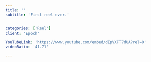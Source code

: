 ```yaml
---
title: ''
subtitle: 'First reel ever.'


categories: ['Reel']
client: 'Epoch'

YouTubeLink: 'https://www.youtube.com/embed/dEpVXFT7dUA?rel=0'
videoRatio: '41.71'

---
```



<SectionDetail
title='Synopsis'
detail='This is my first reel. Created in the span of 3 months after graduating from architecture school. Responsible for all visuals. Song is Aerials by Lights & Motion.'
 />




<!-- commentary{{< projCommentary title="Project" subtitle="Synopsis" >}}
This is my first reel. Created in the span of 3 months after graduating from architecture school. Responsible for all visuals. Song is Aerials by <a class="link link--loud" href="http://www.lightsandmotion.com/">Lights & Motion.</a>
{{< /projCommentary >}} -->